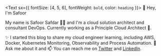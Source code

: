 <Text sx={{ fontSize: [4, 5, 6], fontWeight: `bold`, color: `heading` }}>
  👋 Hey, I&apos;m Safoor 
</Text>

My name is Safoor Safdar 👨‍💻 and I&apos;m a cloud solution architect and consultant DevOps. Currently working as a Principle Cloud Architect 🔭.

✨ I started this blog to share my cloud engineer learning, including AWS, Docker, Kubernetes Monitoring, Observability and Process Automation. 💬 Ask me about it and 📫 You can reach me on [Twitter][_twitter] and [LinkedIn][_linkedin].


[_twitter]: https://twitter.com/safoorsafdar
[_linkedin]: https://linkedin.com/in/safoorsafdar